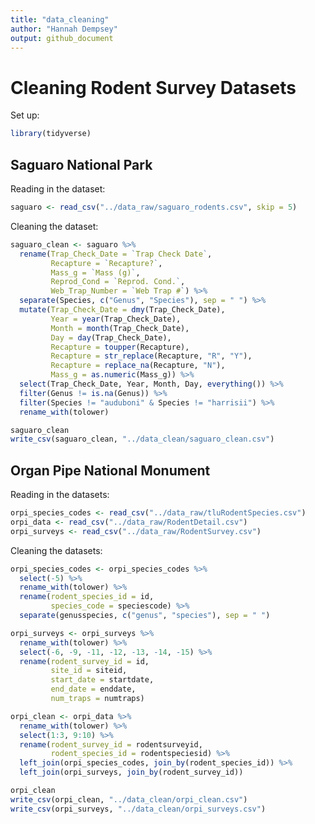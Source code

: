 ```yaml
---
title: "data_cleaning"
author: "Hannah Dempsey"
output: github_document
---
```


# Cleaning Rodent Survey Datasets

Set up:

```r
library(tidyverse)
```

## Saguaro National Park

Reading in the dataset:

```r
saguaro <- read_csv("../data_raw/saguaro_rodents.csv", skip = 5)
```

Cleaning the dataset:

```r
saguaro_clean <- saguaro %>% 
  rename(Trap_Check_Date = `Trap Check Date`,
         Recapture = `Recapture?`,
         Mass_g = `Mass (g)`,
         Reprod_Cond = `Reprod. Cond.`,
         Web_Trap_Number = `Web Trap #`) %>% 
  separate(Species, c("Genus", "Species"), sep = " ") %>% 
  mutate(Trap_Check_Date = dmy(Trap_Check_Date),
         Year = year(Trap_Check_Date),
         Month = month(Trap_Check_Date),
         Day = day(Trap_Check_Date),
         Recapture = toupper(Recapture),
         Recapture = str_replace(Recapture, "R", "Y"),
         Recapture = replace_na(Recapture, "N"),
         Mass_g = as.numeric(Mass_g)) %>% 
  select(Trap_Check_Date, Year, Month, Day, everything()) %>% 
  filter(Genus != is.na(Genus)) %>% 
  filter(Species != "auduboni" & Species != "harrisii") %>% 
  rename_with(tolower)

saguaro_clean
write_csv(saguaro_clean, "../data_clean/saguaro_clean.csv")
```

## Organ Pipe National Monument

Reading in the datasets:

```r
orpi_species_codes <- read_csv("../data_raw/tluRodentSpecies.csv")
orpi_data <- read_csv("../data_raw/RodentDetail.csv")
orpi_surveys <- read_csv("../data_raw/RodentSurvey.csv")
```

Cleaning the datasets:

```r
orpi_species_codes <- orpi_species_codes %>% 
  select(-5) %>% 
  rename_with(tolower) %>% 
  rename(rodent_species_id = id,
         species_code = speciescode) %>% 
  separate(genusspecies, c("genus", "species"), sep = " ")

orpi_surveys <- orpi_surveys %>% 
  rename_with(tolower) %>% 
  select(-6, -9, -11, -12, -13, -14, -15) %>% 
  rename(rodent_survey_id = id,
         site_id = siteid,
         start_date = startdate,
         end_date = enddate,
         num_traps = numtraps)

orpi_clean <- orpi_data %>% 
  rename_with(tolower) %>% 
  select(1:3, 9:10) %>%
  rename(rodent_survey_id = rodentsurveyid,
         rodent_species_id = rodentspeciesid) %>% 
  left_join(orpi_species_codes, join_by(rodent_species_id)) %>% 
  left_join(orpi_surveys, join_by(rodent_survey_id))

orpi_clean
write_csv(orpi_clean, "../data_clean/orpi_clean.csv")
write_csv(orpi_surveys, "../data_clean/orpi_surveys.csv")
```
